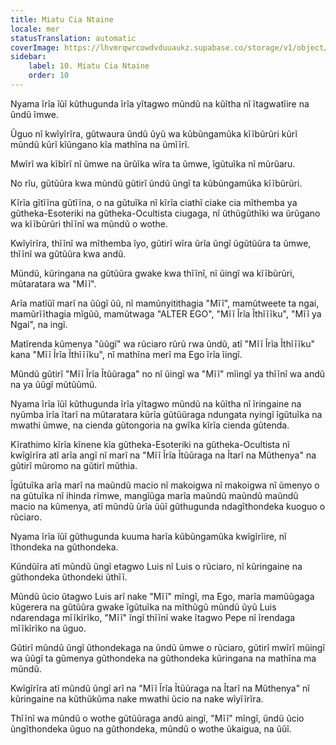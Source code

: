 ```yaml
---
title: Miatu Cia Ntaine
locale: mer
statusTranslation: automatic
coverImage: https://lhvmrqwrcowdvduuaukz.supabase.co/storage/v1/object/public/strapi-uploads/small_cover-tratado-de-psicologia-revolucionaria.webp-5e15e1cec4e0ebebcde5d7fc7565d8fd.webp
sidebar:
    label: 10. Miatu Cia Ntaine
    order: 10
---
```

Nyama ĩrĩa ĩũĩ kũthugunda ĩrĩa yĩtagwo mũndũ na kũĩtha nĩ ĩtagwatĩire na ũndũ ĩmwe.

Ũguo nĩ kwĩyĩrĩra, gũtwaura ũndũ ũyũ wa kũbũngamũka kĩĩbũrũri kũrĩ mũndũ kũrĩ kĩũngano kĩa mathĩna na ũmĩĩrĩ.

Mwĩrĩ wa kĩbĩrĩ nĩ ũmwe na ũrũĩka wĩra ta ũmwe, ĩgũtuĩka nĩ mũrũaru.

No rĩu, gũtũũra kwa mũndũ gũtirĩ ũndũ ũngĩ ta kũbũngamũka kĩĩbũrũri.

Kĩrĩa gĩtĩĩna gũtĩĩna, o na gũtuĩka nĩ kĩrĩa ciathĩ ciake cia mĩthemba ya gũtheka-Esoteriki na gũtheka-Ocultista ciugaga, nĩ ũthũgũthĩki wa ũrũgano wa kĩĩbũrũri thĩĩnĩ wa mũndũ o wothe.

Kwĩyĩrĩra, thĩĩnĩ wa mĩthemba ĩyo, gũtirĩ wĩra ũrĩa ũngĩ ũgũtũũra ta ũmwe, thĩĩnĩ wa gũtũũra kwa andũ.

Mũndũ, kũringana na gũtũũra gwake kwa thĩĩnĩ, nĩ ũingĩ wa kĩĩbũrũri, mũtaratara wa "Mĩĩ".

Arĩa matĩũĩ marĩ na ũũgĩ ũũ, nĩ mamũnyitithagia "Mĩĩ", mamũtweete ta ngai, mamũrĩĩthagia mĩgũũ, mamũtwaga "ALTER EGO", "Mĩĩ Ĩrĩa Ĩthĩĩĩku", "Mĩĩ ya Ngai", na ingĩ.

Matĩrenda kũmenya "ũũgĩ" wa rũciaro rũrũ rwa ũndũ, atĩ "Mĩĩ Ĩrĩa Ĩthĩĩĩku" kana "Mĩĩ Ĩrĩa Ĩthĩĩĩku", nĩ mathĩna merĩ ma Ego ĩrĩa ĩingĩ.

Mũndũ gũtirĩ "Mĩĩ Ĩrĩa Ĩtũũraga" no nĩ ũingĩ wa "Mĩĩ" mĩingĩ ya thĩĩnĩ wa andũ na ya ũũgĩ mũtũũmũ.

Nyama ĩrĩa ĩũĩ kũthugunda ĩrĩa yĩtagwo mũndũ na kũĩtha nĩ ĩringaine na nyũmba ĩrĩa ĩtarĩ na mũtaratara kũrĩa gũtũũraga ndungata nyingĩ ĩgũtuĩka na mwathi ũmwe, na cienda gũtongoria na gwĩka kĩrĩa cienda gũtenda.

Kĩrathimo kĩrĩa kĩnene kĩa gũtheka-Esoteriki na gũtheka-Ocultista nĩ kwĩgĩrĩra atĩ arĩa angĩ nĩ marĩ na "Mĩĩ Ĩrĩa Ĩtũũraga na Ĩtarĩ na Mũthenya" na gũtirĩ mũromo na gũtirĩ mũthia.

Ĩgũtuĩka arĩa marĩ na maũndũ macio nĩ makoigwa nĩ makoigwa nĩ ũmenyo o na gũtuĩka nĩ ihinda rĩmwe, mangĩũga marĩa maũndũ maũndũ maũndũ macio na kũmenya, atĩ mũndũ ũrĩa ũũĩ gũthugunda ndagĩthondeka kuoguo o rũciaro.

Nyama ĩrĩa ĩũĩ gũthugunda kuuma harĩa kũbũngamũka kwĩgĩrĩire, nĩ ĩthondeka na gũthondeka.

Kũndũĩra atĩ mũndũ ũngĩ etagwo Luis nĩ Luis o rũciaro, nĩ kũringaine na gũthondeka ũthondeki ũthĩĩ.

Mũndũ ũcio ũtagwo Luis arĩ nake "Mĩĩ" mĩngĩ, ma Ego, marĩa mamũũgaga kũgerera na gũtũũra gwake ĩgũtuĩka na mĩthũgũ mũndũ ũyũ Luis ndarendaga mĩĩkĩrĩko, "Mĩĩ" ĩngĩ thĩĩnĩ wake ĩtagwo Pepe nĩ ĩrendaga mĩĩkĩrĩko na ũguo.

Gũtirĩ mũndũ ũngĩ ũthondekaga na ũndũ ũmwe o rũciaro, gũtirĩ mwĩrĩ mũingĩ wa ũũgĩ ta gũmenya gũthondeka na gũthondeka kũringana na mathĩna ma mũndũ.

Kwĩgĩrĩra atĩ mũndũ ũngĩ arĩ na "Mĩĩ Ĩrĩa Ĩtũũraga na Ĩtarĩ na Mũthenya" nĩ kũringaine na kũthũkũma nake mwathi ũcio na nake wĩyĩĩrĩra.

Thĩĩnĩ wa mũndũ o wothe gũtũũraga andũ aingĩ, "Mĩĩ" mĩngĩ, ũndũ ũcio ũngĩthondeka ũguo na gũthondeka, mũndũ o wothe ũkaigua, na ũũĩ.


